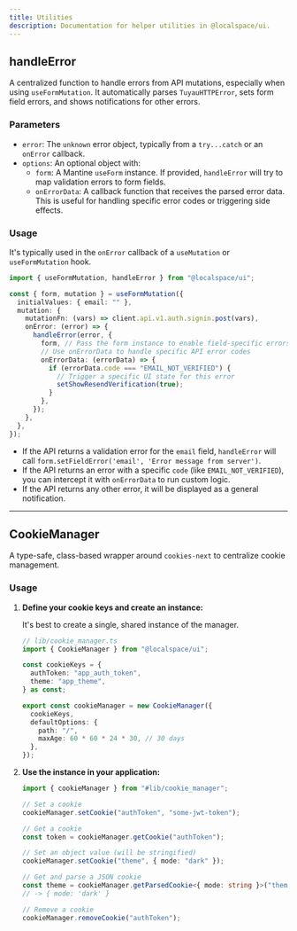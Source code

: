 ```yaml
---
title: Utilities
description: Documentation for helper utilities in @localspace/ui.
---
```


## handleError

A centralized function to handle errors from API mutations, especially when using `useFormMutation`. It automatically parses `TuyauHTTPError`, sets form field errors, and shows notifications for other errors.

### Parameters

- `error`: The `unknown` error object, typically from a `try...catch` or an `onError` callback.
- `options`: An optional object with:
  - `form`: A Mantine `useForm` instance. If provided, `handleError` will try to map validation errors to form fields.
  - `onErrorData`: A callback function that receives the parsed error data. This is useful for handling specific error codes or triggering side effects.

### Usage

It's typically used in the `onError` callback of a `useMutation` or `useFormMutation` hook.

```typescript
import { useFormMutation, handleError } from "@localspace/ui";

const { form, mutation } = useFormMutation({
  initialValues: { email: "" },
  mutation: {
    mutationFn: (vars) => client.api.v1.auth.signin.post(vars),
    onError: (error) => {
      handleError(error, {
        form, // Pass the form instance to enable field-specific errors
        // Use onErrorData to handle specific API error codes
        onErrorData: (errorData) => {
          if (errorData.code === "EMAIL_NOT_VERIFIED") {
            // Trigger a specific UI state for this error
            setShowResendVerification(true);
          }
        },
      });
    },
  },
});
```

- If the API returns a validation error for the `email` field, `handleError` will call `form.setFieldError('email', 'Error message from server')`.
- If the API returns an error with a specific `code` (like `EMAIL_NOT_VERIFIED`), you can intercept it with `onErrorData` to run custom logic.
- If the API returns any other error, it will be displayed as a general notification.

---

## CookieManager

A type-safe, class-based wrapper around `cookies-next` to centralize cookie management.

### Usage

1.  **Define your cookie keys and create an instance:**

    It's best to create a single, shared instance of the manager.

    ```typescript
    // lib/cookie_manager.ts
    import { CookieManager } from "@localspace/ui";

    const cookieKeys = {
      authToken: "app_auth_token",
      theme: "app_theme",
    } as const;

    export const cookieManager = new CookieManager({
      cookieKeys,
      defaultOptions: {
        path: "/",
        maxAge: 60 * 60 * 24 * 30, // 30 days
      },
    });
    ```

2.  **Use the instance in your application:**

    ```typescript
    import { cookieManager } from "#lib/cookie_manager";

    // Set a cookie
    cookieManager.setCookie("authToken", "some-jwt-token");

    // Get a cookie
    const token = cookieManager.getCookie("authToken");

    // Set an object value (will be stringified)
    cookieManager.setCookie("theme", { mode: "dark" });

    // Get and parse a JSON cookie
    const theme = cookieManager.getParsedCookie<{ mode: string }>("theme");
    // -> { mode: 'dark' }

    // Remove a cookie
    cookieManager.removeCookie("authToken");
    ```
